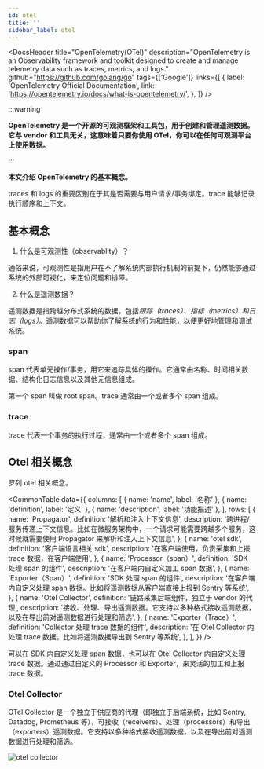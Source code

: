 ```yaml
---
id: otel
title: ''
sidebar_label: otel
---
```



<DocsHeader
  title="OpenTelemetry(OTel)"
  description="OpenTelemetry is an Observability framework and toolkit designed to create and manage telemetry data such as traces, metrics, and logs."
  github="https://github.com/golang/go"
  tags={['Google']}
  links={[
    {
      label: 'OpenTelemetry Official Documentation',
      link: 'https://opentelemetry.io/docs/what-is-opentelemetry/',
    },
  ]}
/>

:::warning

**OpenTelemetry 是一个开源的可观测框架和工具包，用于创建和管理遥测数据。它与 vendor 和工具无关，这意味着只要你使用 OTel，你可以在任何可观测平台上使用数据。**

:::

**本文介绍 OpenTelemetry 的基本概念。**

traces 和 logs 的重要区别在于其是否需要与用户请求/事务绑定。trace 能够记录执行顺序和上下文。

## 基本概念

1. 什么是可观测性（observablity）？

通俗来说，可观测性是指用户在不了解系统内部执行机制的前提下，仍然能够通过系统的外部可视化，来定位问题和排障。

2. 什么是遥测数据？

遥测数据是指跨越分布式系统的数据，包括*跟踪（traces）、指标（metrics）和日志（logs）*。遥测数据可以帮助你了解系统的行为和性能，以便更好地管理和调试系统。

### span

span 代表单元操作/事务，用它来追踪具体的操作。它通常由名称、时间相关数据、结构化日志信息以及其他元信息组成。

第一个 span 叫做 root span。trace 通常由一个或者多个 span 组成。

### trace

trace 代表一个事务的执行过程，通常由一个或者多个 span 组成。

## Otel 相关概念

罗列 otel 相关概念。

<CommonTable
  data={{
    columns: [
      { name: 'name', label: '名称' },
      { name: 'definition', label: '定义' },
      { name: 'description', label: '功能描述' },
    ],
    rows: [
      {
        name: 'Propagator',
        definition: '解析和注入上下文信息',
        description:
          '跨进程/服务传递上下文信息。比如在微服务架构中，一个请求可能需要跨越多个服务，这时候就需要使用 Propagator 来解析和注入上下文信息',
      },
      {
        name: 'otel sdk',
        definition: '客户端语言相关 sdk',
        description: '在客户端使用，负责采集和上报 trace 数据，在客户端使用',
      },
      {
        name: 'Processor（span）',
        definition: 'SDK 处理 span 的组件',
        description: '在客户端内自定义加工 span 数据',
      },
      {
        name: 'Exporter（Span）',
        definition: 'SDK 处理 span 的组件',
        description:
          '在客户端内自定义处理 span 数据。比如将遥测数据从客户端直接上报到 Sentry 等系统',
      },
      {
        name: 'Otel Collector',
        definition: '链路采集后端组件，独立于 vendor 的代理',
        description:
          '接收、处理、导出遥测数据。它支持以多种格式接收遥测数据，以及在导出前对遥测数据进行处理和筛选',
      },
      {
        name: 'Exporter（Trace）',
        definition: 'Collector 处理 trace 数据的组件',
        description:
          '在 Otel Collector 内处理 trace 数据。比如将遥测数据导出到 Sentry 等系统',
      },
    ],
  }}
/>

可以在 SDK 内自定义处理 span 数据，也可以在 Otel Collector 内自定义处理 trace 数据。通过通过自定义的 Processor 和 Exporter，来灵活的加工和上报 trace 数据。

### Otel Collector

OTel Collector 是一个独立于供应商的代理（即独立于后端系统，比如 Sentry, Datadog, Prometheus 等），可接收（receivers）、处理（processors）和导出（exporters）遥测数据。它支持以多种格式接收遥测数据，以及在导出前对遥测数据进行处理和筛选。

![otel collector](https://opentelemetry.io/docs/collector/img/otel-collector.svg)

